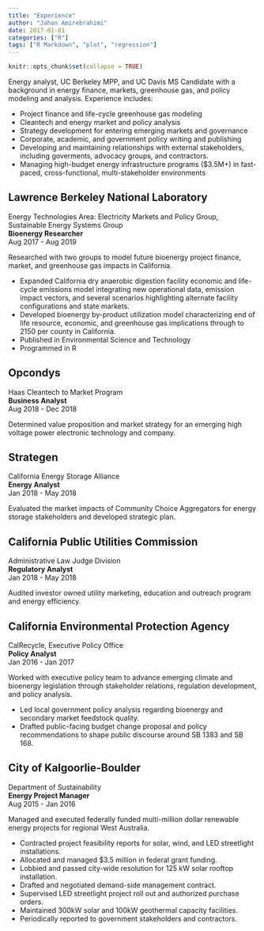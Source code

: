 ```yaml
---
title: "Experience"
author: "Jahon Amirebrahimi"
date: 2017-01-01
categories: ["R"]
tags: ["R Markdown", "plot", "regression"]
---
```


```r
knitr::opts_chunk$set(collapse = TRUE)
```

Energy analyst, UC Berkeley MPP, and UC Davis MS Candidate with a background in energy finance, markets, greenhouse gas, and policy modeling and analysis.  Experience includes:  
  
*  Project finance and life-cycle greenhouse gas modeling   
* Cleantech and energy market and policy analysis   
* Strategy development for entering emerging markets and governance  
* Corporate, academic, and government policy writing and publishing  
* Developing and maintaining relationships with external stakeholders, including goverments, advocacy groups, and contractors.    
* Managing high-budget energy infrastructure programs ($3.5M+) in fast-paced, cross-functional, multi-stakeholder environments
  
## Lawrence Berkeley National Laboratory
Energy Technologies Area: Electricity Markets and Policy Group, Sustainable Energy Systems Group  
**Bioenergy Researcher**  
Aug 2017 - Aug 2019  
  
Researched with two groups to model future bioenergy project finance, market, and greenhouse gas impacts in California.  
    
* Expanded California dry anaerobic digestion facility economic and life-cycle emissions model integrating new operational data, emission impact vectors, and several scenarios highlighting alternate facility configurations and state markets.  
* Developed bioenergy by-product utilization model characterizing end of life resource, economic, and greenhouse gas implications through to 2150 per county in California.  
* Published in Environmental Science and Technology  
* Programmed in R  
  
## Opcondys
Haas Cleantech to Market Program  
**Business Analyst**  
Aug 2018 - Dec 2018  

Determined value proposition and market strategy for an emerging high voltage power electronic technology and company.  

## Strategen
California Energy Storage Alliance  
**Energy Analyst**  
Jan 2018 - May 2018    
  
Evaluated the market impacts of Community Choice Aggregators for energy storage stakeholders and developed strategic plan.  

## California Public Utilities Commission
Administrative Law Judge Division  
**Regulatory Analyst**  
Jan 2018 - May 2018  
  
Audited investor owned utility marketing, education and outreach program and energy efficiency.  

## California Environmental Protection Agency
CalRecycle, Executive Policy Office  
**Policy Analyst**  
Jan 2016 - Jan 2017  
  
Worked with executive policy team to advance emerging climate and bioenergy legislation through stakeholder relations, regulation development, and policy analysis.

* Led local government policy analysis regarding bioenergy and secondary market feedstock quality. 
* Drafted public-facing budget change proposal and policy recommendations to shape public discourse around SB 1383 and SB 168.  

## City of Kalgoorlie-Boulder
Department of Sustainability  
**Energy Project Manager**  
Aug 2015 - Jan 2016  
  
Managed and executed federally funded multi-million dollar renewable energy projects for regional West Australia.

* Contracted project feasibility reports for solar, wind, and LED streetlight installations.  
* Allocated and managed $3.5 million in federal grant funding.  
* Lobbied and passed city-wide resolution for 125 kW solar rooftop installation.  
* Drafted and negotiated demand-side management contract.
* Supervised LED streetlight project roll out and authorized purchase orders.  
* Maintained 300kW solar and 100kW geothermal capacity facilities.  
* Periodically reported to government stakeholders and contractors.  